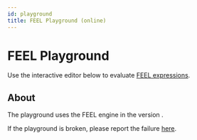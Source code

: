 ```yaml
---
id: playground
title: FEEL Playground (online)
---
```



# FEEL Playground

Use the interactive editor below to evaluate
[FEEL expressions](https://docs.camunda.io/docs/components/modeler/feel/language-guide/feel-expressions-introduction/).

<Tabs>
  <TabItem value="expression" label="Expression" default>
    <LiveFeel
        defaultExpression={dedent`
      3 + x`}
        feelContext='{"x": 5}'
        metadata={{ page: "tutorial-playground" }}
    />
  </TabItem>

  <TabItem value="unary-tests" label="Unary-tests">
    <LiveFeelUnaryTests
        defaultExpression={dedent`
      < x`}
        feelInputValue='3'
        feelContext='{"x": 5}'
        metadata={{ page: "tutorial-playground" }}
    />
  </TabItem>
</Tabs>




## About

The playground uses the FEEL engine in the version <FeelPlaygroundVersion />.

If the playground is broken, please report the failure
[here](https://github.com/camunda-community-hub/feel-scala-playground/issues).

